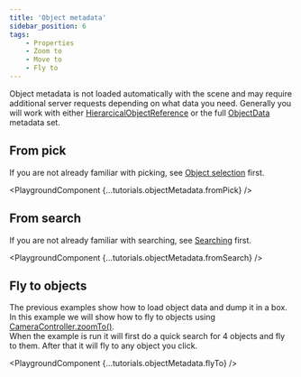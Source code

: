 ---
title: 'Object metadata'
sidebar_position: 6
tags: 
    - Properties
    - Zoom to
    - Move to
    - Fly to
---


Object metadata is not loaded automatically with the scene and may require additional server requests depending on what data you need. 
Generally you will work with either [HierarcicalObjectReference](../webgl-api/interfaces/NovoRender.HierarcicalObjectReference) or the full [ObjectData](../webgl-api/interfaces/NovoRender.ObjectData) metadata set.

## From pick
If you are not already familiar with picking, see [Object selection](./object_selection) first. 

<PlaygroundComponent {...tutorials.objectMetadata.fromPick} />

## From search
If you are not already familiar with searching, see [Searching](./searching) first. 

<PlaygroundComponent {...tutorials.objectMetadata.fromSearch} />

## Fly to objects
The previous examples show how to load object data and dump it in a box.  
In this example we will show how to fly to objects using [CameraController.zoomTo()](../webgl-api/interfaces/NovoRender.CameraController#zoomto).  
When the example is run it will first do a quick search for 4 objects and fly to them. After that it will fly to any object you click.

<PlaygroundComponent {...tutorials.objectMetadata.flyTo} />
